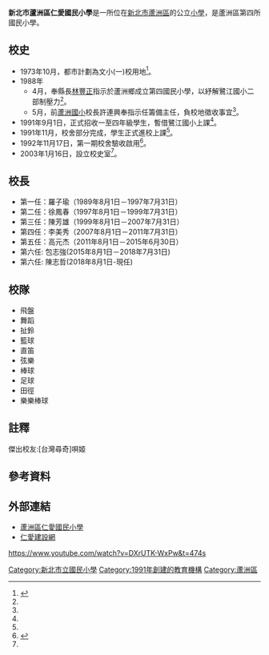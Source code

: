 {{Infobox School
|name           = 新北市蘆洲區仁愛國民小學
|other_name     = Ren-Ai Elementary School,<br>Luzhou District, New Taipei City
|image          =
|motto          =
|established    = 1991年9月1日{{註|傳統上，創校時間的認定是以「招生」第一年為準。但該校以仍在籌備期的1989年首屆校長就任那年為準，是不合一般慣例的。}}
|type           = 市立國小
|affiliation    = [[新北市政府|新北市政府]]
|district       = [[新北市|新北市]][[三重區|三重]]分區
|grades         = 六年制
|president      =
|principal      = 包志強
|head of school =
|dean           = 
|faculty        = 
|cs =
|athletics = [[飛盤|飛盤]]<br>[[舞蹈|舞蹈]]<br>直笛<ref>[http://www.facebook.com/pages/%E6%96%B0%E5%8C%97%E5%B8%82%E8%98%86%E6%B4%B2%E5%8D%80%E4%BB%81%E6%84%9B%E5%9C%8B%E5%B0%8F-87%E5%B9%B4-%E7%AC%AC%E4%BA%94%E5%B1%86Ren-Ai-Elementary-School-Lu-jhou-District-New-Taipei-City/148004921919008 新北市蘆洲區仁愛國小 第五屆粉絲團]（[[Facebook|Facebook]]）</ref>
|conference =飛盤、舞蹈等
|enrollment     =
|score          =
|magazine =
|free_label    =
|free_text     =
|free_label2    =郵遞區號
|free_text2  =247
|location       = {{flagicon|TWN}}[[新北市|新北市]][[蘆洲區|蘆洲區]]民族路488號
|tel=+886-2-2283-8815
|fax=+886-2-2848-8974<br>+886-2-2289-1274
|website        = [http://web.jaes.ntpc.edu.tw web.jaes.ntpc.edu.tw]
}}
'''新北市蘆洲區仁愛國民小學'''是一所位在[[新北市|新北市]][[蘆洲區|蘆洲區]]的公立[[小學|小學]]，是蘆洲區第四所國民小學。

== 校史 ==
*1973年10月，都市計劃為文小(一)校用地<ref name="蘆洲市志">{{cite book|editor=中華綜合發展研究院應用史學研究所 |title=《蘆洲市志》 |publisher=臺北縣蘆洲市公所 |date=2009年7月 |ISBN=9789860188899 |page=頁488-492}}</ref>。
*1988年
**4月，奉縣長[[林豐正|林豐正]]指示於蘆洲鄉成立第四國民小學，以紓解鷺江國小二部制壓力<ref name="蘆洲市志" />。
**5月，前[[新北市蘆洲區蘆洲國民小學|蘆洲國小]]校長許連興奉指示任籌備主任，負校地徵收事宜<ref name="蘆洲市志" />。
*1991年9月1日，正式招收一至四年級學生，暫借鷺江國小上課<ref name="蘆洲市志" />。 
*1991年11月，校舍部分完成，學生正式進校上課<ref name="蘆洲市志" />。
*1992年11月17日，第一期校舍驗收啟用<ref>{{cite web |url=http://web.jaes.ntpc.edu.tw/html/aa.html |title=學校簡介 - 建校沿革 |work=新北市仁愛國民小學官網 |accessdate=2011-10-06 |archive-url=https://web.archive.org/web/20120219020018/http://web.jaes.ntpc.edu.tw/html/aa.html |archive-date=2012-02-19 |dead-url=yes }}</ref>。 
*2003年1月16日，設立校史室<ref name="蘆洲市志" />。

== 校長 ==
*第一任：羅子瑜（1989年8月1日－1997年7月31日）
*第二任：徐鳳春（1997年8月1日－1999年7月31日）
*第三任：陳芳雄（1999年8月1日－2007年7月31日）
*第四任：李美秀（2007年8月1日－2011年7月31日）
*第五任：高元杰（2011年8月1日－2015年6月30日）
*第六任: 包志強(2015年8月1日－2018年7月31日)
*第六任: 陳志哲(2018年8月1日-現任)

== 校隊 ==
*飛盤
*舞蹈
*扯鈴
*籃球
*直笛
*弦樂
*棒球
*足球
*田徑
*樂樂棒球

== 註釋 ==
{{notefoot}}
傑出校友:[台灣尋奇]唄姬

== 參考資料 ==
{{reflist}}

==外部連結==
*[https://web.archive.org/web/20110925184123/http://web.jaes.ntpc.edu.tw/ 蘆洲區仁愛國民小學]
*[https://web.archive.org/web/20190610043823/http://jaes05.jaes.ntpc.edu.tw/ 仁愛建設網]
https://www.youtube.com/watch?v=DXrUTK-WxPw&t=474s
{{新北市國民中小學列表}}

[[Category:新北市立國民小學|Category:新北市立國民小學]]
[[Category:1991年創建的教育機構|Category:1991年創建的教育機構]]
[[Category:蘆洲區|Category:蘆洲區]]